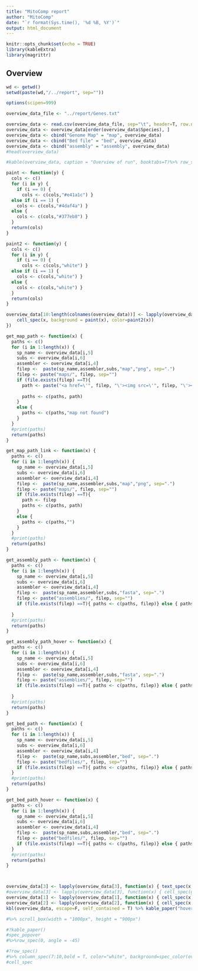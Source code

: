 ```yaml
---
title: "MitoComp report"
author: "MitoComp"
date: "`r format(Sys.time(), '%d %B, %Y')`"
output: html_document
---
```


```r
knitr::opts_chunk$set(echo = TRUE)
library(kableExtra)
library(magrittr)
```


<script>
$(document).ready(function(){
    $('[data-toggle="tooltip"]').tooltip({html: true}); 
});
</script>


<script>
$(document).ready(function(){
    $('[data-toggle="popover"]').popover({html: true}); 
});
</script>


## Overview

```r
wd <- getwd()
setwd(paste(wd,"/../report", sep=""))

options(scipen=999)

overview_data_file <- "../report/Genes.txt"

overview_data <- read.csv(overview_data_file, sep="\t", header=T, row.names = NULL)
overview_data <- overview_data[order(overview_data$Species), ]
overview_data <- cbind("Genome Map" = "map", overview_data)
overview_data <- cbind("Bed file" = "bed", overview_data)
overview_data <- cbind("assembly" = "assembly", overview_data)
#head(overview_data)

#kable(overview_data, caption = "Overview of run", booktabs=T)%>% row_spec(0,bold=TRUE, angle=0) %>% kable_styling(latex_options = c("HOLD_position", "repeat_header", "striped"), font_size=7, full_width = F)

paint <- function(y) {
  cols <- c()
  for (i in y) {
    if (i == 0) {
      cols <- c(cols,"#e41a1c") }
  else if (i == 1) {
    cols <- c(cols,"#4daf4a") }
  else {
    cols <- c(cols,"#377eb8") }
  }
  return(cols)
}

paint2 <- function(y) {
  cols <- c()
  for (i in y) {
    if (i == 0) {
      cols <- c(cols,"white") }
  else if (i == 1) {
    cols <- c(cols,"white") }
  else {
    cols <- c(cols,"white") }
  }
  return(cols)
}

overview_data[10:length(colnames(overview_data))] <- lapply(overview_data[10:length(colnames(overview_data))], function(x) {
    cell_spec(x, background = paint(x), color=paint2(x))
})

get_map_path <- function(x) {
  paths <- c()
  for (i in 1:length(x)) {
    sp_name <- overview_data[i,5]
    subs <- overview_data[i,6]
    assembler <- overview_data[i,4]
    filep <-  paste(sp_name,assembler,subs,"map","png", sep=".")
    filep <- paste("maps/", filep, sep="")
    if (file.exists(filep) ==T){ 
      path <- paste("<a href=\'", filep, "\'><img src=\'", filep, "\'></a>", sep="")
      
      paths <- c(paths, path)
    } 
    else { 
      paths <- c(paths,"map not found")
    }
  }
  #print(paths)
  return(paths)
}

get_map_path_link <- function(x) {
  paths <- c()
  for (i in 1:length(x)) {
    sp_name <- overview_data[i,5]
    subs <- overview_data[i,6]
    assembler <- overview_data[i,4]
    filep <-  paste(sp_name,assembler,subs,"map","png", sep=".")
    filep <- paste("maps/", filep, sep="")
    if (file.exists(filep) ==T){ 
      path <- filep
      paths <- c(paths, path)
    } 
    else { 
      paths <- c(paths,"")
    }
  }
  #print(paths)
  return(paths)
}

get_assembly_path <- function(x) {
  paths <- c()
  for (i in 1:length(x)) {
    sp_name <- overview_data[i,5]
    subs <- overview_data[i,6]
    assembler <- overview_data[i,4]
    filep <-  paste(sp_name,assembler,subs,"fasta", sep=".")
    filep <- paste("assemblies/", filep, sep="")
    if (file.exists(filep) ==T){ paths <- c(paths, filep)} else { paths <- c(paths,"")}
    
  }
  #print(paths)
  return(paths)
}

get_assembly_path_hover <- function(x) {
  paths <- c()
  for (i in 1:length(x)) {
    sp_name <- overview_data[i,5]
    subs <- overview_data[i,6]
    assembler <- overview_data[i,4]
    filep <-  paste(sp_name,assembler,subs,"fasta", sep=".")
    filep <- paste("assemblies/", filep, sep="")
    if (file.exists(filep) ==T){ paths <- c(paths, filep)} else { paths <- c(paths,"assembly not found")}
    
  }
  #print(paths)
  return(paths)
}

get_bed_path <- function(x) {
  paths <- c()
  for (i in 1:length(x)) {
    sp_name <- overview_data[i,5]
    subs <- overview_data[i,6]
    assembler <- overview_data[i,4]
    filep <-  paste(sp_name,subs,assembler,"bed", sep=".")
    filep <- paste("bedfiles/", filep, sep="")
    if (file.exists(filep) ==T){ paths <- c(paths, filep)} else { paths <- c(paths,"")}
  }
  #print(paths)
  return(paths)
}

get_bed_path_hover <- function(x) {
  paths <- c()
  for (i in 1:length(x)) {
    sp_name <- overview_data[i,5]
    subs <- overview_data[i,6]
    assembler <- overview_data[i,4]
    filep <-  paste(sp_name,subs,assembler,"bed", sep=".")
    filep <- paste("bedfiles/", filep, sep="")
    if (file.exists(filep) ==T){ paths <- c(paths, filep)} else { paths <- c(paths," bedfile not found")}
  }
  #print(paths)
  return(paths)
}



overview_data[3] <- lapply(overview_data[3], function(x) { text_spec(x,bold=T, underline = T, popover = spec_popover(get_map_path(x), trigger="hover"), link=get_map_path_link(x))})
#overview_data[3] <- lapply(overview_data[3], function(x) { cell_spec(get_new_popover(x)) })
overview_data[1] <- lapply(overview_data[1], function(x) { cell_spec(x,bold=T, underline =T, popover= get_assembly_path_hover(x), link = get_assembly_path(x)) })
overview_data[2] <- lapply(overview_data[2], function(x) { cell_spec(x,bold=T, underline=T, link = get_bed_path(x), popover=get_bed_path_hover(x)) })
kbl(overview_data, escape=F, self_contained = T) %>% kable_paper("hover", full_width = F, position="left")

#%>% scroll_box(width = "1000px", height = "900px")

#?kable_paper()
#spec_popover
#%>%row_spec(0, angle = -45)

#?row_spec()
#%>% column_spec(7:10,bold = T, color="white", background=spec_color(overview_data[,1:8]))
#cell_spec

```


